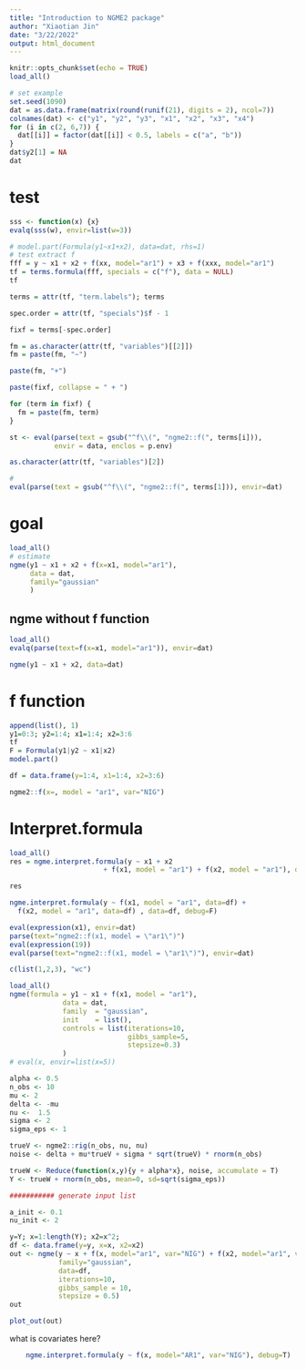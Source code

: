 ```yaml
---
title: "Introduction to NGME2 package"
author: "Xiaotian Jin"
date: "3/22/2022"
output: html_document
---
```


```r
knitr::opts_chunk$set(echo = TRUE)
load_all()

# set example
set.seed(1090)
dat = as.data.frame(matrix(round(runif(21), digits = 2), ncol=7))
colnames(dat) <- c("y1", "y2", "y3", "x1", "x2", "x3", "x4")
for (i in c(2, 6,7)) {
  dat[[i]] = factor(dat[[i]] < 0.5, labels = c("a", "b"))
}
dat$y2[1] = NA
dat
```

# test 

```r
sss <- function(x) {x}
evalq(sss(w), envir=list(w=3))

# model.part(Formula(y1~x1+x2), data=dat, rhs=1)
# test extract f
fff = y ~ x1 + x2 + f(xx, model="ar1") + x3 + f(xxx, model="ar1")
tf = terms.formula(fff, specials = c("f"), data = NULL)
tf

terms = attr(tf, "term.labels"); terms

spec.order = attr(tf, "specials")$f - 1

fixf = terms[-spec.order]

fm = as.character(attr(tf, "variables")[[2]])
fm = paste(fm, "~")

paste(fm, "+") 

paste(fixf, collapse = " + ")

for (term in fixf) {
  fm = paste(fm, term)
}

st <- eval(parse(text = gsub("^f\\(", "ngme2::f(", terms[i])), 
           envir = data, enclos = p.env)

as.character(attr(tf, "variables")[2])

# 
eval(parse(text = gsub("^f\\(", "ngme2::f(", terms[1])), envir=dat)
```


# goal

```r
load_all()
# estimate
ngme(y1 ~ x1 + x2 + f(x=x1, model="ar1"), 
     data = dat,
     family="gaussian"
     )

```

## ngme without f function

```r
load_all()
evalq(parse(text=f(x=x1, model="ar1")), envir=dat)

ngme(y1 ~ x1 + x2, data=dat)
```

# f function

```r
append(list(), 1)
y1=0:3; y2=1:4; x1=1:4; x2=3:6
tf
F = Formula(y1|y2 ~ x1|x2)
model.part()

df = data.frame(y=1:4, x1=1:4, x2=3:6)

ngme2::f(x=, model = "ar1", var="NIG")
```

# Interpret.formula

```r
load_all()
res = ngme.interpret.formula(y ~ x1 + x2 
                       + f(x1, model = "ar1") + f(x2, model = "ar1"), data=dat, debug=F)

res

ngme.interpret.formula(y ~ f(x1, model = "ar1", data=df) + 
  f(x2, model = "ar1", data=df) , data=df, debug=F)

eval(expression(x1), envir=dat)
parse(text="ngme2::f(x1, model = \"ar1\")")
eval(expression(19))
eval(parse(text="ngme2::f(x1, model = \"ar1\")"), envir=dat)

c(list(1,2,3), "wc")
```

```r
load_all()
ngme(formula = y1 ~ x1 + f(x1, model = "ar1"),
             data = dat,
             family  = "gaussian",
             init    = list(),
             controls = list(iterations=10,
                             gibbs_sample=5,
                             stepsize=0.3)
             )
# eval(x, envir=list(x=5))
```

```r
alpha <- 0.5
n_obs <- 10
mu <- 2
delta <- -mu
nu <-  1.5
sigma <- 2
sigma_eps <- 1

trueV <- ngme2::rig(n_obs, nu, nu) 
noise <- delta + mu*trueV + sigma * sqrt(trueV) * rnorm(n_obs)

trueW <- Reduce(function(x,y){y + alpha*x}, noise, accumulate = T)
Y <- trueW + rnorm(n_obs, mean=0, sd=sqrt(sigma_eps))

########### generate input list 

a_init <- 0.1
nu_init <- 2
```

```r
y=Y; x=1:length(Y); x2=x^2;
df <- data.frame(y=y, x=x, x2=x2)
out <- ngme(y ~ x + f(x, model="ar1", var="NIG") + f(x2, model="ar1", var="NIG"), 
            family="gaussian", 
            data=df,
            iterations=10,
            gibbs_sample = 10,
            stepsize = 0.5)
out

```

```r
plot_out(out)
```

what is covariates here?

```r
    ngme.interpret.formula(y ~ f(x, model="AR1", var="NIG"), debug=T)
```
